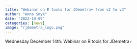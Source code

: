 ```yaml
---
title: "Webinar on R tools for JDemetra+ from v2 to v3"
author: "Anna Smyk"
date: "2022-10-09"
categories: [news]
image: "rjdemetra_logo.png"
---
```


Wednesday December 14th: Webinar on R tools for JDemetra+


